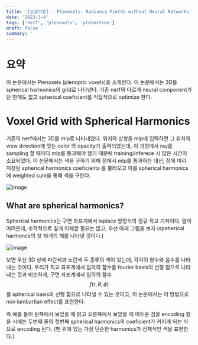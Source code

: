 ```yaml
---
title: '[논문리뷰] : Plenoxels: Radiance Fields without Neural Networks'
date: '2023-3-4'
tags: ['nerf', 'plenoxels', 'plenoctree']
draft: false
summary: ''
---
```


# 요약

이 논문에서는 Plenoxels (plenoptic voxels)을 소개한다. 이 논문에서는 3D를 spherical harmonics의 grid로 나타낸다. 기존 nerf와 다르게 neural component가 단 한개도 없고 spherical coeficient를 직접적으로 optimize 한다.

# Voxel Grid with Spherical Harmonics

기존의 nerf에서는 3D를 mlp로 나타내었다. 위치와 방향을 mlp에 입력하면 그 위치와 view direction에 맞는 color 와 opacity가 출력되었는데, 이 과정에서 ray를 sampling 할 때마다 mlp를 통과해야 했기 때문에 training/inferece 시 많은 시간이 소요되었다.
이 논문에서는 색을 구하기 위해 점에서 mlp를 통과하는 대신, 점에 미리 저장된 spherical harmonics coeficients 를 불러오고 이를 spherical harmonics에 weighted sum을 통해 색을 구한다.

![image](/static/images/plenoxel-overview.png)

## What are spherical harmonics?

Spherical harmonics는 구면 좌표계에서 laplace 방정식의 정규 직교 기저이다. 말이 어려운데, 수학적으로 깊게 이해할 필요는 없고, 우선 아래 그림을 보자 (speherical harmoncs의 첫 16개의 해를 나타낸 것이다.)

![image](/static/images/Spherical_Harmonics.png)

보면 우선 3D 상에 파란색과 노란색 두 종류의 색이 있는데, 각각이 양수와 음수를 나타내는 것이다. 우리가 직교 좌표계에서 임의의 함수를
fourier basis의 선형 합으로 나타내는 것과 비슷하게, 구면 좌표계에서 임의의 함수 $$f(r, \theta, \phi)$$ 를 spherical basis의 선형 합으로 나타낼 수 있는 것이고, 이 논문에서는 이 방법으로 non lambartian effect를 표현한다.

즉 예를 들어 왼쪽에서 보았을 때 밝고 오른쪽에서 보았을 때 어두운 점을 encoding 했을 시에는 두번째 줄의 첫번째 spherical harmonics의 coeficient가 커지게 되는 식으로 encoding 된다. (맨 위에 있는 가장 단순한 harmonics가 전체적인 색을 표현한다.)
